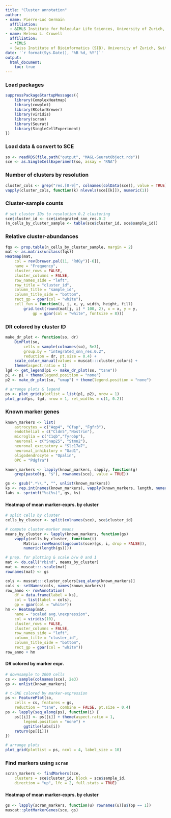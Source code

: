 ```yaml
---
title: "Cluster annotation"
author: 
- name: Pierre-Luc Germain
  affiliation:
  - &IMLS Institute for Molecular Life Sciences, University of Zurich, Switzerland
- name: Helena L. Crowell
  affiliation: 
  - *IMLS
  - Swiss Institute of Bioinformatics (SIB), University of Zurich, Switzerland
date: '`r format(Sys.Date(), "%B %d, %Y")`'
output:
  html_document:
    toc: true
---
```


### Load packages
```r
suppressPackageStartupMessages({
    library(ComplexHeatmap)
    library(cowplot)
    library(RColorBrewer)
    library(viridis)
    library(scran)
    library(Seurat)
    library(SingleCellExperiment)
})
```

### Load data & convert to SCE
```r
so <- readRDS(file.path("output", "MAGL-SeuratObject.rds"))
sce <- as.SingleCellExperiment(so, assay = "RNA")
```

### Number of clusters by resolution
```r
cluster_cols <- grep("res.[0-9]", colnames(colData(sce)), value = TRUE)
vapply(cluster_cols, function(k) nlevels(sce[[k]]), numeric(1))
```


### Cluster-sample counts
```r
# set cluster IDs to resolution 0.2 clustering
sce$cluster_id <- sce$integrated_snn_res.0.2
(n_cells_by_cluster_sample <- table(sce$cluster_id, sce$sample_id))
```

### Relative cluster-abundances
```r
fqs <- prop.table(n_cells_by_cluster_sample, margin = 2)
mat <- as.matrix(unclass(fqs))
Heatmap(mat,
    col = rev(brewer.pal(11, "RdGy")[-6]),
    name = "Frequency",
    cluster_rows = FALSE,
    cluster_columns = FALSE,
    row_names_side = "left",
    row_title = "cluster_id",
    column_title = "sample_id",
    column_title_side = "bottom",
    rect_gp = gpar(col = "white"),
    cell_fun = function(i, j, x, y, width, height, fill)
        grid.text(round(mat[j, i] * 100, 2), x = x, y = y, 
            gp = gpar(col = "white", fontsize = 8)))
```

### DR colored by cluster ID
```r
make_dr_plot <- function(so, dr)
    DimPlot(so, 
        cells = sample(colnames(so), 5e3), 
        group.by = "integrated_snn_res.0.2",
        reduction = dr, pt.size = 0.4) +
    scale_color_manual(values = muscat:::cluster_colors) +
    theme(aspect.ratio = 1)
lgd <- get_legend(p1 <- make_dr_plot(so, "tsne"))
p1 <- p1 + theme(legend.position = "none")
p2 <- make_dr_plot(so, "umap") + theme(legend.position = "none")

# arrange plots & legend
ps <- plot_grid(plotlist = list(p1, p2), nrow = 1)
plot_grid(ps, lgd, nrow = 1, rel_widths = c(1, 0.2))
```

### Known marker genes
```r
known_markers <- list(
    astrocytes = c("Aqp4", "Gfap", "Fgfr3"),
    endothelial = c("Cldn5","Nostrin"),
    microglia = c("C1qb","Tyrobp"),
    neuronal = c("Snap25", "Stmn2"),
    neuronal_excitatory = "Slc17a7",
    neuronal_inhibitory = "Gad1",
    oligodendrocyte = "Opalin",
    OPC = "Pdgfra")

known_markers <- lapply(known_markers, sapply, function(g) 
    grep(paste0(g, "$"), rownames(sce), value = TRUE))

gs <- gsub(".*\\.", "", unlist(known_markers))
ks <- rep.int(names(known_markers), vapply(known_markers, length, numeric(1)))
labs <- sprintf("%s(%s)", gs, ks)
```

#### Heatmap of mean marker-exprs. by cluster
```r
# split cells by cluster
cells_by_cluster <- split(colnames(sce), sce$cluster_id)

# compute cluster-marker means
means_by_cluster <- lapply(known_markers, function(gs)
    vapply(cells_by_cluster, function(i)
        Matrix::rowMeans(logcounts(sce)[gs, i, drop = FALSE]), 
        numeric(length(gs))))

# prep. for plotting & scale b/w 0 and 1
mat <- do.call("rbind", means_by_cluster)
mat <- muscat:::.scale(mat)
rownames(mat) <- gs

cols <- muscat:::cluster_colors[seq_along(known_markers)]
cols <- setNames(cols, names(known_markers))
row_anno <- rowAnnotation(
    df = data.frame(label = ks),
    col = list(label = cols),
    gp = gpar(col = "white")) 
hm <- Heatmap(mat,
    name = "scaled avg.\nexpression",
    col = viridis(10),
    cluster_rows = FALSE,
    cluster_columns = FALSE,
    row_names_side = "left",
    column_title = "cluster_id",
    column_title_side = "bottom",
    rect_gp = gpar(col = "white"))
row_anno + hm
```

#### DR colored by marker expr.
```r
# downsample to 2000 cells
cs <- sample(colnames(sce), 2e3)
gs <- unlist(known_markers)

# t-SNE colored by marker-expression
ps <- FeaturePlot(so, 
    cells = cs, features = gs, 
    reduction = "tsne", combine = FALSE, pt.size = 0.4)
ps <- lapply(seq_along(ps), function(i) {
    ps[[i]] <- ps[[i]] + theme(aspect.ratio = 1,
        legend.position = "none") + 
        ggtitle(labs[i])
    return(ps[[i]])
})

# arrange plots
plot_grid(plotlist = ps, ncol = 4, label_size = 10)
```

### Find markers using `scran`
```r
scran_markers <- findMarkers(sce, 
    clusters = sce$cluster_id, block = sce$sample_id, 
    direction = "up", lfc = 2, full.stats = TRUE)
```

#### Heatmap of mean marker-exprs. by cluster
```r
gs <- lapply(scran_markers, function(u) rownames(u)[u$Top == 1])
muscat::plotMarkerGenes(sce, gs)
```

